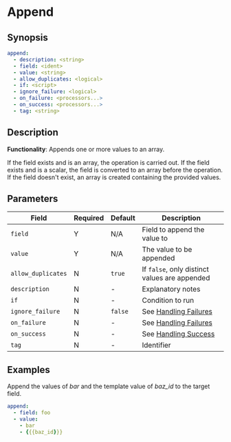 # Append

## Synopsis

```yaml {3,4}
append:
  - description: <string>
  - field: <ident>
  - value: <string>
  - allow_duplicates: <logical>
  - if: <script>
  - ignore_failure: <logical>
  - on_failure: <processors...>
  - on_success: <processors...>
  - tag: <string>
```

## Description

**Functionality**: Appends one or more values to an array.

If the field exists and is an array, the operation is carried out. If the field exists and is a scalar, the field is converted to an array before the operation. If the field doesn't exist, an array is created containing the provided values.

## Parameters

|Field|Required|Default|Description|
|---|---|---|---|
|`field`|Y|N/A|Field to append the value to|
|`value`|Y|N/A|The value to be appended|
|`allow_duplicates`|N|`true`|If `false`, only distinct values are appended|
|`description`|N|-|Explanatory notes|
|`if`|N|-|Condition to run|
|`ignore_failure`|N|`false`|See [Handling Failures](../handling-failures.mdx)|
|`on_failure`|N|-|See [Handling Failures](../handling-failures.mdx)|
|`on_success`|N|-|See [Handling Success](../handling-success.mdx)|
|`tag`|N|-|Identifier|

## Examples

Append the values of _bar_ and the template value of _baz_id_ to the target field.

```yaml
append:
  - field: foo
  - value:
    - bar
    - {{{baz_id}}}
```
